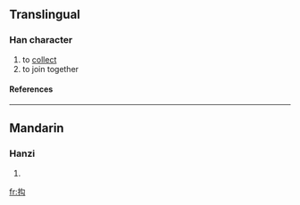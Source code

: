 ==Translingual==
===Han character===
{{Han char|rn=64|rad=手|as=04|sn=7|four=|canj=手心戈 (QPI), X手心戈 (XQPI)}}
# to [[collect]]
# to join together
====References====
{{Han ref|kx=0420.120|dkj=11865|dj=0767.130|hdz=31843.010|uh=6285|ud=25221}}
----
==Mandarin==
===Hanzi===
{{cmn-hanzi|pin=[[jū]] ([[ju1]])|wg=chü<sup>1</sup>}}
# {{defn|Mandarin}}

[[fr:抅]]